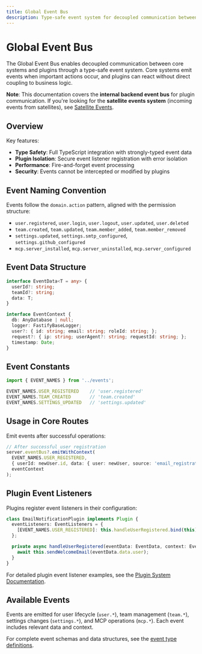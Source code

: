 ```yaml
---
title: Global Event Bus
description: Type-safe event system for decoupled communication between core systems and plugins in DeployStack.
---
```


# Global Event Bus

The Global Event Bus enables decoupled communication between core systems and plugins through a type-safe event system. Core systems emit events when important actions occur, and plugins can react without direct coupling to business logic.

**Note**: This documentation covers the **internal backend event bus** for plugin communication. If you're looking for the **satellite events system** (incoming events from satellites), see [Satellite Events](/development/backend/satellite-events).

## Overview

Key features:
- **Type Safety**: Full TypeScript integration with strongly-typed event data
- **Plugin Isolation**: Secure event listener registration with error isolation
- **Performance**: Fire-and-forget event processing
- **Security**: Events cannot be intercepted or modified by plugins

## Event Naming Convention

Events follow the `domain.action` pattern, aligned with the permission structure:

- `user.registered`, `user.login`, `user.logout`, `user.updated`, `user.deleted`
- `team.created`, `team.updated`, `team.member_added`, `team.member_removed`
- `settings.updated`, `settings.smtp_configured`, `settings.github_configured`
- `mcp.server_installed`, `mcp.server_uninstalled`, `mcp.server_configured`

## Event Data Structure

```typescript
interface EventData<T = any> {
  userId?: string;
  teamId?: string;
  data: T;
}

interface EventContext {
  db: AnyDatabase | null;
  logger: FastifyBaseLogger;
  user?: { id: string; email: string; roleId: string; };
  request?: { ip: string; userAgent?: string; requestId: string; };
  timestamp: Date;
}
```

## Event Constants

```typescript
import { EVENT_NAMES } from '../events';

EVENT_NAMES.USER_REGISTERED    // 'user.registered'
EVENT_NAMES.TEAM_CREATED       // 'team.created'
EVENT_NAMES.SETTINGS_UPDATED   // 'settings.updated'
```

## Usage in Core Routes

Emit events after successful operations:

```typescript
// After successful user registration
server.eventBus?.emitWithContext(
  EVENT_NAMES.USER_REGISTERED,
  { userId: newUser.id, data: { user: newUser, source: 'email_registration' } },
  eventContext
);
```

## Plugin Event Listeners

Plugins register event listeners in their configuration:

```typescript
class EmailNotificationPlugin implements Plugin {
  eventListeners: EventListeners = {
    [EVENT_NAMES.USER_REGISTERED]: this.handleUserRegistered.bind(this)
  };

  private async handleUserRegistered(eventData: EventData, context: EventContext) {
    await this.sendWelcomeEmail(eventData.data.user);
  }
}
```

For detailed plugin event listener examples, see the [Plugin System Documentation](/development/backend/plugins).

## Available Events

Events are emitted for user lifecycle (`user.*`), team management (`team.*`), settings changes (`settings.*`), and MCP operations (`mcp.*`). Each event includes relevant data and context.

For complete event schemas and data structures, see the [event type definitions](https://github.com/deploystackio/deploystack/blob/main/services/backend/src/events/types.ts).
